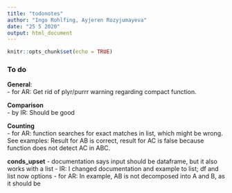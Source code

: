 ```yaml
---
title: "todonotes"
author: "Ingo Rohlfing, Ayjeren Rozyjumayeva"
date: "25 5 2020"
output: html_document
---
```


```r
knitr::opts_chunk$set(echo = TRUE)
```

### To do
**General**:  
- for AR: Get rid of plyr/purrr warning regarding compact function.

**Comparison**  
- by IR: Should be good

**Counting**  
- for AR: function searches for exact matches in list, which might be wrong. 
See examples: Result for AB is correct, result for AC is false because 
function does not detect AC in ABC.

**conds_upset**
- documentation says input should be dataframe, but it also works with a list
- IR: I changed documentation and example to list; df and list now options
- for AR: In example, AB is not decomposed into A and B, as it should be

